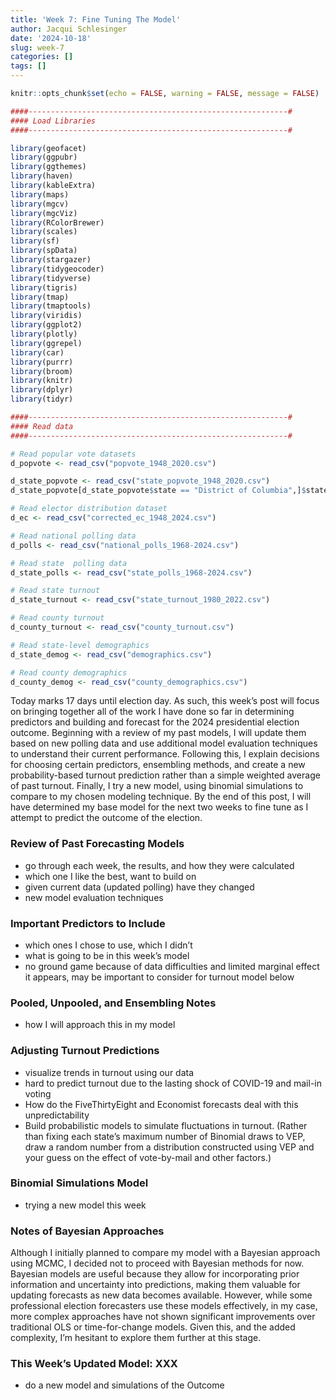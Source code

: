 ```yaml
---
title: 'Week 7: Fine Tuning The Model'
author: Jacqui Schlesinger
date: '2024-10-18'
slug: week-7
categories: []
tags: []
---
```


```r
knitr::opts_chunk$set(echo = FALSE, warning = FALSE, message = FALSE)
```

```r
####----------------------------------------------------------#
#### Load Libraries
####----------------------------------------------------------#

library(geofacet)
library(ggpubr)
library(ggthemes)
library(haven)
library(kableExtra)
library(maps)
library(mgcv)
library(mgcViz)
library(RColorBrewer)
library(scales)
library(sf)
library(spData)
library(stargazer)
library(tidygeocoder)
library(tidyverse)
library(tigris)
library(tmap)
library(tmaptools)
library(viridis)
library(ggplot2)
library(plotly)
library(ggrepel)
library(car)
library(purrr)
library(broom)
library(knitr)
library(dplyr)
library(tidyr)

```

```r
####----------------------------------------------------------#
#### Read data
####----------------------------------------------------------#

# Read popular vote datasets
d_popvote <- read_csv("popvote_1948_2020.csv")

d_state_popvote <- read_csv("state_popvote_1948_2020.csv")
d_state_popvote[d_state_popvote$state == "District of Columbia",]$state <- "District Of Columbia"

# Read elector distribution dataset 
d_ec <- read_csv("corrected_ec_1948_2024.csv")

# Read national polling data
d_polls <- read_csv("national_polls_1968-2024.csv")

# Read state  polling data
d_state_polls <- read_csv("state_polls_1968-2024.csv")

# Read state turnout
d_state_turnout <- read_csv("state_turnout_1980_2022.csv")

# Read county turnout 
d_county_turnout <- read_csv("county_turnout.csv")

# Read state-level demographics
d_state_demog <- read_csv("demographics.csv")

# Read county demographics
d_county_demog <- read_csv("county_demographics.csv")

```

Today marks 17 days until election day. As such, this week's post will focus on bringing together all of the work I have done so far in determining predictors and building and forecast for the 2024 presidential election outcome. Beginning with a review of my past models, I will update them based on new polling data and use additional model evaluation techniques to understand their current performance. Following this, I explain decisions for choosing certain predictors, ensembling methods, and create a new probability-based turnout prediction rather than a simple weighted average of past turnout. Finally, I try a new model, using binomial simulations to compare to my chosen modeling technique. By the end of this post, I will have determined my base model for the next two weeks to fine tune as I attempt to predict the outcome of the election. 

### Review of Past Forecasting Models
- go through each week, the results, and how they were calculated
- which one I like the best, want to build on
- given current data (updated polling) have they changed
- new model evaluation techniques

### Important Predictors to Include
- which ones I chose to use, which I didn't
- what is going to be in this week's model
- no ground game because of data difficulties and limited marginal effect it appears, may be important to consider for turnout model below

### Pooled, Unpooled, and Ensembling Notes
- how I will approach this in my model

### Adjusting Turnout Predictions
- visualize trends in turnout using our data
- hard to predict turnout due to the lasting shock of COVID-19 and mail-in voting
- How do the FiveThirtyEight and Economist forecasts deal with this unpredictability
- Build probabilistic models to simulate fluctuations in turnout. (Rather than fixing each state’s maximum number of Binomial draws to VEP, draw a random number from a distribution constructed using VEP and your guess on the effect of vote-by-mail and other factors.) 

### Binomial Simulations Model
- trying a new model this week

### Notes of Bayesian Approaches
Although I initially planned to compare my model with a Bayesian approach using MCMC, I decided not to proceed with Bayesian methods for now. Bayesian models are useful because they allow for incorporating prior information and uncertainty into predictions, making them valuable for updating forecasts as new data becomes available. However, while some professional election forecasters use these models effectively, in my case, more complex approaches have not shown significant improvements over traditional OLS or time-for-change models. Given this, and the added complexity, I'm hesitant to explore them further at this stage.


### This Week's Updated Model: XXX
- do a new model and simulations of the Outcome